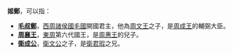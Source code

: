 '''姬鄭'''，可以指：
*'''[[毛叔鄭|毛叔鄭]]'''，[[西周|西周]][[諸侯國|諸侯國]][[毛國|毛國]]開國君主，他為[[周文王|周文王]]之子，是[[周成王|周成王]]的輔弼大臣。
*'''[[周襄王|周襄王]]'''，[[東周|東周]]第六代國王，是[[周惠王|周惠王]]的兒子。
*'''[[衛成公|衛成公]]'''，[[衛文公|衛文公]]之子，是[[衛君瑕|衛君瑕]]之兄。

{{disambig|cat=二字姬姓人名消歧义}}